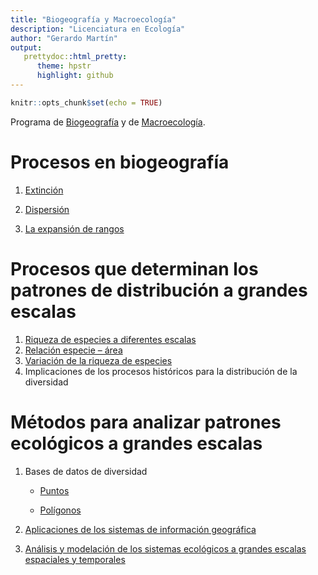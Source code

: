 ```yaml
---
title: "Biogeografía y Macroecología"
description: "Licenciatura en Ecología"
author: "Gerardo Martín"
output:
   prettydoc::html_pretty:
      theme: hpstr
      highlight: github
---
```


```r
knitr::opts_chunk$set(echo = TRUE)
```

Programa de [Biogeografía](Biogeografia.pdf) y de [Macroecología](Macroecologia.pdf).

# Procesos en biogeografía

1. [Extinción](Extincion.pdf)

2. [Dispersión](Dispersion.pdf)

3. [La expansión de rangos](Expansion.pdf)

# Procesos que determinan los patrones de distribución a grandes escalas

1. [Riqueza de especies a diferentes escalas](Riqueza-escalas.pdf)
2. [Relación especie – área](Spp-area.pdf)
3. [Variación de la riqueza de especies](Variacion-lat-lon-riqueza.pdf)
4. Implicaciones de los procesos históricos para la distribución de la diversidad

# Métodos para analizar patrones ecológicos a grandes escalas

1. Bases de datos de diversidad

    - [Puntos](Datos-diversidad-puntos.html)
    
    - [Polígonos](Datos-diversidad-poligonos.html)
    
2. [Aplicaciones de los sistemas de información geográfica](Aplicaciones-SIG.html)
3. [Análisis y modelación de los sistemas ecológicos a grandes escalas espaciales y temporales](Analisis-modelacion-macro.html)

